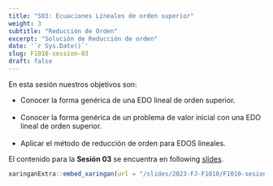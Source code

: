 ```yaml
---
title: "S03: Ecuaciones Líneales de orden superior"
weight: 3
subtitle: "Reducción de Orden"
excerpt: "Solución de Reducción de orden"
date: '`r Sys.Date()`'
slug: F1010-session-03
draft: false
---
```


En esta sesión nuestros objetivos son:

* Conocer la forma genérica de una EDO lineal de orden superior. <br/><br/>
* Conocer la forma genérica de un problema de valor inicial con una EDO lineal de orden superior. <br/><br/>
* Aplicar el método de reducción de orden para EDOS lineales. 

El contenido para la **Sesión 03** se encuentra en following [slides](/slides/2022-AD-MA1035/MA1035-sesion-03).

```r
xaringanExtra::embed_xaringan(url = "/slides/2023-FJ-F1010/F1010-sesion-03", ratio = "4:3")
```